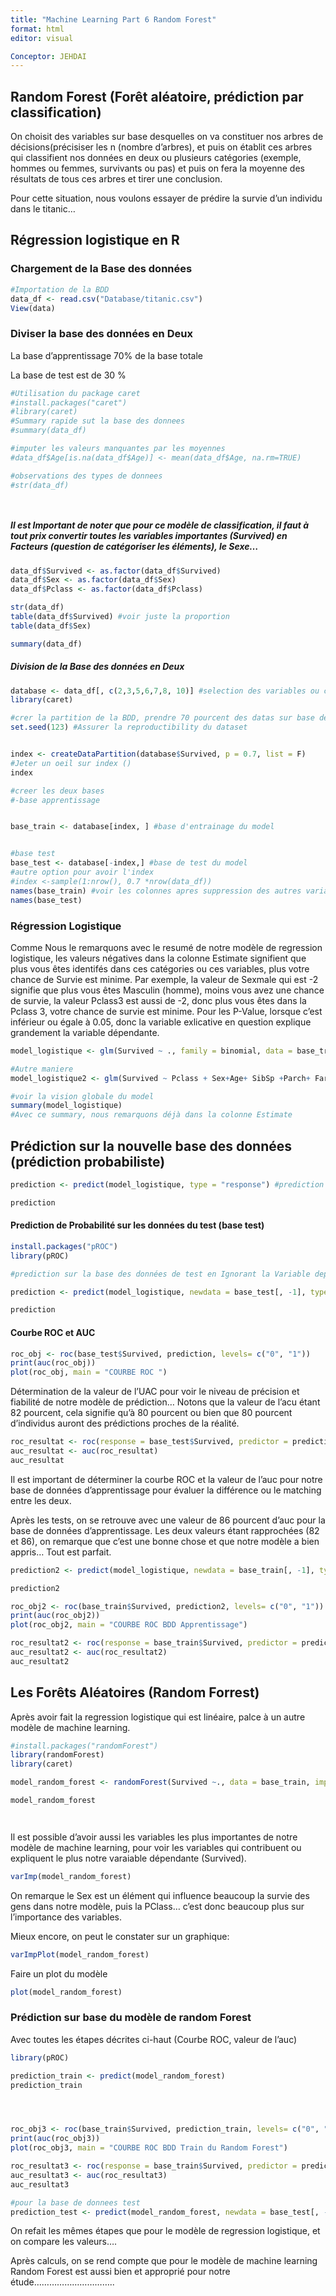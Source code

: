 ```yaml
---
title: "Machine Learning Part 6 Random Forest"
format: html
editor: visual

Conceptor: JEHDAI 
---
```


## Random Forest (Forêt aléatoire, prédiction par classification)

On choisit des variables sur base desquelles on va constituer nos arbres de décisions(précisiser les n (nombre d'arbres), et puis on établit ces arbres qui classifient nos données en deux ou plusieurs catégories (exemple, hommes ou femmes, survivants ou pas) et puis on fera la moyenne des résultats de tous ces arbres et tirer une conclusion.

Pour cette situation, nous voulons essayer de prédire la survie d'un individu dans le titanic...

## Régression logistique en R

### Chargement de la Base des données

```r
#Importation de la BDD 
data_df <- read.csv("Database/titanic.csv")
View(data)

```

### Diviser la base des données en Deux

La base d'apprentissage 70% de la base totale

La base de test est de 30 %

```r
#Utilisation du package caret
#install.packages("caret")
#library(caret)
#Summary rapide sut la base des donnees 
#summary(data_df)

#imputer les valeurs manquantes par les moyennes 
#data_df$Age[is.na(data_df$Age)] <- mean(data_df$Age, na.rm=TRUE)

#observations des types de donnees
#str(data_df)




```

##### Il est Important de noter que pour ce modèle de classification, il faut à tout prix convertir toutes les variables importantes (Survived) en Facteurs (question de catégoriser les éléments), le Sexe...

```r
data_df$Survived <- as.factor(data_df$Survived)
data_df$Sex <- as.factor(data_df$Sex)
data_df$Pclass <- as.factor(data_df$Pclass)

str(data_df)
table(data_df$Survived) #voir juste la proportion 
table(data_df$Sex)

summary(data_df)


```

##### Division de la Base des données en Deux

```r

database <- data_df[, c(2,3,5,6,7,8, 10)] #selection des variables ou colonnes importantes pour nos analyses 
library(caret)

#crer la partition de la BDD, prendre 70 pourcent des datas sur base de la variable Survived 
set.seed(123) #Assurer la reproductibility du dataset 


index <- createDataPartition(database$Survived, p = 0.7, list = F)
#Jeter un oeil sur index ()
index

#creer les deux bases 
#-base apprentissage 


base_train <- database[index, ] #base d'entrainage du model 


#base test 
base_test <- database[-index,] #base de test du model 
#autre option pour avoir l'index
#index <-sample(1:nrow(), 0.7 *nrow(data_df))
names(base_train) #voir les colonnes apres suppression des autres variables inutiles
names(base_test)


```

### Régression Logistique

Comme Nous le remarquons avec le resumé de notre modèle de regression logistique, les valeurs négatives dans la colonne Estimate signifient que plus vous êtes identifés dans ces catégories ou ces variables, plus votre chance de Survie est minime. Par exemple, la valeur de Sexmale qui est -2 signifie que plus vous êtes Masculin (homme), moins vous avez une chance de survie, la valeur Pclass3 est aussi de -2, donc plus vous êtes dans la Pclass 3, votre chance de survie est minime. Pour les P-Value, lorsque c'est inférieur ou égale à 0.05, donc la variable exlicative en question explique grandement la variable dépendante.

```r

model_logistique <- glm(Survived ~ ., family = binomial, data = base_train)

#Autre maniere 
model_logistique2 <- glm(Survived ~ Pclass + Sex+Age+ SibSp +Parch+ Fare, family = binomial, data = base_train)

#voir la vision globale du model 
summary(model_logistique)
#Avec ce summary, nous remarquons déjà dans la colonne Estimate

```

## Prédiction sur la nouvelle base des données (prédiction probabiliste)

```r

prediction <- predict(model_logistique, type = "response") #prediction de probabilité 

prediction

```

#### Prediction de Probabilité sur les données du test (base test)

```r
install.packages("pROC")
library(pROC)

#prediction sur la base des données de test en Ignorant la Variable dependante car c'est elle qui est à expliquer 

prediction <- predict(model_logistique, newdata = base_test[, -1], type = "response")

prediction 
```

#### Courbe ROC et AUC

```r
roc_obj <- roc(base_test$Survived, prediction, levels= c("0", "1"))
print(auc(roc_obj))
plot(roc_obj, main = "COURBE ROC ")
```

Détermination de la valeur de l'UAC pour voir le niveau de précision et fiabilité de notre modèle de prédiction... Notons que la valeur de l'acu étant 82 pourcent, cela signifie qu'à 80 pourcent ou bien que 80 pourcent d'individus auront des prédictions proches de la réalité.

```r
roc_resultat <- roc(response = base_test$Survived, predictor = prediction)
auc_resultat <- auc(roc_resultat)
auc_resultat
```

Il est important de déterminer la courbe ROC et la valeur de l'auc pour notre base de données d'apprentissage pour évaluer la différence ou le matching entre les deux.

Après les tests, on se retrouve avec une valeur de 86 pourcent d'auc pour la base de données d'apprentissage. Les deux valeurs étant rapprochées (82 et 86), on remarque que c'est une bonne chose et que notre modèle a bien appris... Tout est parfait.

```r
prediction2 <- predict(model_logistique, newdata = base_train[, -1], type = "response")

prediction2 

roc_obj2 <- roc(base_train$Survived, prediction2, levels= c("0", "1"))
print(auc(roc_obj2))
plot(roc_obj2, main = "COURBE ROC BDD Apprentissage")

roc_resultat2 <- roc(response = base_train$Survived, predictor = prediction2)
auc_resultat2 <- auc(roc_resultat2)
auc_resultat2


```

## Les Forêts Aléatoires (Random Forrest)

Après avoir fait la regression logistique qui est linéaire, palce à un autre modèle de machine learning.

```r
#install.packages("randomForest")
library(randomForest)
library(caret)

model_random_forest <- randomForest(Survived ~., data = base_train, importance = TRUE, ntree = 500)

model_random_forest




```

Il est possible d'avoir aussi les variables les plus importantes de notre modèle de machine learning, pour voir les variables qui contribuent ou expliquent le plus notre varaiable dépendante (Survived).

```r
varImp(model_random_forest)
```

On remarque le Sex est un élément qui influence beaucoup la survie des gens dans notre modèle, puis la PClass... c'est donc beaucoup plus sur l'importance des variables.

Mieux encore, on peut le constater sur un graphique:

```r
varImpPlot(model_random_forest)

```

Faire un plot du modèle

```r
plot(model_random_forest)
```

### Prédiction sur base du modèle de random Forest

Avec toutes les étapes décrites ci-haut (Courbe ROC, valeur de l'auc)

```r
library(pROC)

prediction_train <- predict(model_random_forest)
prediction_train




roc_obj3 <- roc(base_train$Survived, prediction_train, levels= c("0", "1"))
print(auc(roc_obj3))
plot(roc_obj3, main = "COURBE ROC BDD Train du Random Forest")

roc_resultat3 <- roc(response = base_train$Survived, predictor = prediction_train)
auc_resultat3 <- auc(roc_resultat3)
auc_resultat3

#pour la base de donnees test 
prediction_test <- predict(model_random_forest, newdata = base_test[, -1], type = "response")


```

On refait les mêmes étapes que pour le modèle de regression logistique, et on compare les valeurs....

Après calculs, on se rend compte que pour le modèle de machine learning Random Forest est aussi bien et approprié pour notre étude................................
